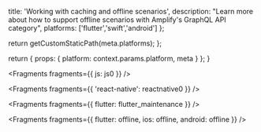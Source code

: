                   
  title: 'Working with caching and offline scenarios',
  description: "Learn more about how to support offline scenarios with Amplify's GraphQL API category",
  platforms: ['flutter','swift','android']
};

  return getCustomStaticPath(meta.platforms);
};

  return {
    props: {
      platform: context.params.platform,
      meta
    }
  };
}
          



<Fragments fragments={{ js: js0 }} />


<Fragments fragments={{ 'react-native': reactnative0 }} />


<Fragments fragments={{ flutter: flutter_maintenance }} />


<Fragments fragments={{ flutter: offline, ios: offline, android: offline }} />
